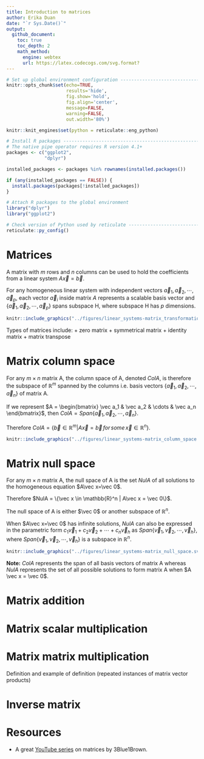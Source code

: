 ```yaml
---
title: Introduction to matrices     
author: Erika Duan
date: "`r Sys.Date()`"
output:
  github_document:
    toc: true
    toc_depth: 2
    math_method:
      engine: webtex
      url: https://latex.codecogs.com/svg.format?
---
```


```r
# Set up global environment configuration --------------------------------------
knitr::opts_chunk$set(echo=TRUE,
                      results='hide',
                      fig.show='hold',
                      fig.align='center',
                      message=FALSE,
                      warning=FALSE,
                      out.width='80%')

knitr::knit_engines$set(python = reticulate::eng_python)
```

```r
# Install R packages -----------------------------------------------------------
# The native pipe operator requires R version 4.1+ 
packages <- c("ggplot2",
              "dplyr")

installed_packages <- packages %in% rownames(installed.packages())

if (any(installed_packages == FALSE)) {
  install.packages(packages[!installed_packages])
}

# Attach R packages to the global environment
library("dplyr")
library("ggplot2")

# Check version of Python used by reticulate -----------------------------------
reticulate::py_config()
```


# Matrices     
A matrix with $m$ rows and $n$ columns can be used to hold the coefficients from a linear system $A\vec x = \vec b$.   

For any homogeneous linear system with independent vectors $\vec a_1, \vec a_2, \cdots, \vec a_p$, each vector $\vec a_i$ inside matrix $A$ represents a scalable basis vector and $\{\vec a_1, \vec a_2, \cdots, \vec a_p\}$ spans subspace H, where subspace H has $p$ dimensions.   

```r
knitr::include_graphics("../figures/linear_systems-matrix_transformations.svg")
```

Types of matrices include: 
+ zero matrix 
+ symmetrical matrix
+ identity matrix 
+ matrix transpose  


# Matrix column space  
For any $m\times n$ matrix A, the column space of A, denoted $ColA$, is therefore the subspace of $\mathbb{R}^m$ spanned by the columns i.e. basis vectors $\{\vec a_1, \vec a_2, \cdots, \vec a_n\}$ of matrix A.  

If we represent $A = \begin{bmatrix} \vec a_1 & \vec a_2 & \cdots & \vec a_n \end{bmatrix}$, then $ColA = Span\{\vec a_1, \vec a_2, \cdots, \vec a_n\}$.  

Therefore $ColA = \{\vec b \in \mathbb{R}^m | A\vec x = \vec b \,for \,some \, \vec x \in \mathbb{R}^n\}$.    

```r
knitr::include_graphics("../figures/linear_systems-matrix_column_space.svg")
```


# Matrix null space   
For any $m\times n$ matrix A, the null space of A is the set $NulA$ of all solutions to the homogeneous equation $A\vec x=\vec 0$.  

Therefore $NulA = \{\vec x \in \mathbb{R}^n | A\vec x = \vec 0\}$.   

The null space of A is either $\vec 0$ or another subspace of $\mathbb{R}^n$.  

When $A\vec x=\vec 0$ has infinite solutions, $NulA$ can also be expressed in the parametric form $c_1\vec v_1 + c_2\vec v_2 + \cdots + c_n\vec v_h$ as $Span\{\vec v_1, \vec v_2, \cdots, \vec v_h\}$, where $Span\{\vec v_1, \vec v_2, \cdots, \vec v_h\}$ is a subspace in $\mathbb{R}^n$.  

```r
knitr::include_graphics("../figures/linear_systems-matrix_null_space.svg")
```

**Note:** $ColA$ represents the span of all basis vectors of matrix A whereas $NulA$ represents the set of all possible solutions to form matrix A when $A \vec x = \vec 0$.    


# Matrix addition 


# Matrix scalar multiplication 


# Matrix matrix multiplication 
Definition and example of definition (repeated instances of matrix vector products)


# Inverse matrix  




# Resources  
+ A great [YouTube series](https://www.youtube.com/watch?v=kYB8IZa5AuE&list=PLZHQObOWTQDPD3MizzM2xVFitgF8hE_ab&index=3) on matrices by 3Blue1Brown.     